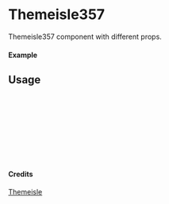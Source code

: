 
<Meta of={Themeisle357} title="Themeisle/Themeisle357" />

# Themeisle357

Themeisle357 component with different props.

#### Example

<Canvas of={Themeisle357.Primary} />

## Usage

```ts
import { Themeisle357 } from "yadl-ui";

const Example = () => {
  return (
      <Themeisle357 />
  );
};

export default Example;
```

#### Credits
[Themeisle](https://themeisle.com/illustrations/)
